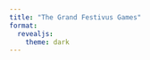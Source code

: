 ```yaml
---
title: "The Grand Festivus Games"
format:
  revealjs:
    theme: dark
---
```


## {background-image="/imgs/festivus-games-scene0.jpeg"} 

## {background-image="/imgs/festivus-games-scene1.jpeg"} 

## {background-image="/imgs/festivus-games-scene2a.jpeg"} 

## {background-image="/imgs/festivus-games-scene2b.jpeg"} 

## {background-image="/imgs/festivus-games-scene2c.jpeg"} 

## {background-image="/imgs/festivus-games-scene2d.jpeg"} 

## {background-image="/imgs/festivus-games-scene3.jpeg"} 

## {background-image="/imgs/festivus-games-scene4.jpeg"} 
